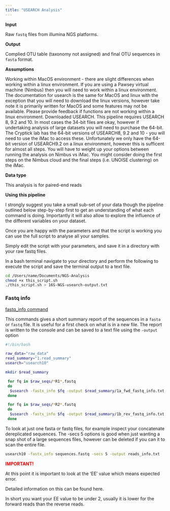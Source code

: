 ```yaml
---
title: "USEARCH Analysis"
---
```

**Input**

Raw `fastq` files from illumina NGS platforms.

**Output**

Complied OTU table (taxonomy not assigned) and final OTU sequences in `fasta` format.

**Assumptions**

Working within MacOS environment - there are slight differences when working within a linux environment. If you are using a Pawsey virtual machine (Nimbus) then you will need to work within a linux environment. The documentation for usearch is the same for MacOS and linux with the exception that you will need to download the linux versions, however take note it is primarily written for MacOS and some features may not be available. Please provide feedback if functions are not working within a linux environment.
Downloaded USEARCH. This pipeline requires USEARCH 8, 9.2 and 10. In most cases the 34-bit files are okay, however if undertaking analysis of large datasets you will need to purchase the 64-bit. The Cryptick lab has the 64-bit versions of USEARCH8, 9.2 and 10 - you will need to use the iMac to access these. Unfortunately we only have the 64-bit version of USEARCH9.2 on a linux environment, however this is sufficent for almost all steps. You will have to weight up your options between running the analysis on Nimbus vs iMac. You might consider doing the first steps on the Nimbus cloud and the final steps (i.e. UNOISE clustering) on the iMac.

**Data type**

This analysis is for paired-end reads

**Using this pipeline**

I strongly suggest you take a small sub-set of your data though the pipeline outlined below step-by-step first to get an understanding of what each command is doing. Importantly it will also allow to explore the influence of the different variables on your dataset.

Once you are happy with the parameters and that the script is working you can use the full script to analyse all your samples.

Simply edit the script with your parameters, and save it in a directory with your raw fastq files.

In a bash terminal navigate to your directory and perform the following to execute the script and save the terminal output to a text file.

```bash
cd /Users/name/Documents/NGS-Analysis
chmod +x this_script.sh
./this_script.sh > 16S-NGS-usearch-output.txt
```

### Fastq info


[fastq_info command](https://www.drive5.com/usearch/manual/cmd_fastx_info.html)

This commands gives a short summary report of the sequences in a `fasta` or `fastq` file. It is useful for a first check on what is in a new file. The report is written to the console and can be saved to a text file using the `-output` option

```bash
#!/bin/bash

raw_data="raw_data"
read_summary="1.read_summary"
usearch="usearch10"

mkdir $read_summary

 for fq in $raw_seqs/*R1*.fastq
 do
  $usearch -fastx_info $fq -output $read_summary/1a_fwd_fastq_info.txt
 done

 for fq in $raw_seqs/*R2*.fastq
 do
  $usearch -fastx_info $fq -output $read_summary/1b_rev_fastq_info.txt
 done
```
 
To look at just one fasta or fastq files, for example inspect your concatenate dereplicated sequences. The -secs 5 options is good when just wanting a snap shot of a large sequences files, however can be deleted if you can it to scan the entire file.

```bash
usearch10 -fastx_info sequences.fastq -secs 5 -output reads_info.txt
```

<span style="color:red">**IMPORTANT!**</span>

At this point it is important to look at the 'EE' value which means expected error.

Detailed information on this can be found here.

In short you want your EE value to be under 2, usually it is lower for the forward reads than the reverse reads.